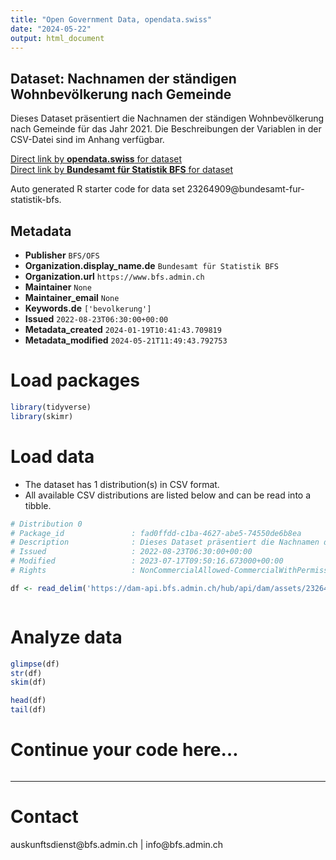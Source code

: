 ```yaml
---
title: "Open Government Data, opendata.swiss"
date: "2024-05-22"
output: html_document
---
```


## Dataset: Nachnamen der ständigen Wohnbevölkerung nach Gemeinde

Dieses Dataset präsentiert die Nachnamen der ständigen Wohnbevölkerung nach Gemeinde für das Jahr 2021. Die Beschreibungen der Variablen in der CSV-Datei sind im Anhang verfügbar.

[Direct link by **opendata.swiss** for dataset](https://opendata.swiss/de/dataset/nachnamen-der-standigen-wohnbevolkerung-nach-gemeinde-1)<br>
[Direct link by **Bundesamt für Statistik BFS** for dataset](https://www.bfs.admin.ch/asset/de/ts-x-01.04.00.15)

Auto generated R starter code for data set 23264909@bundesamt-fur-statistik-bfs.

## Metadata

- **Publisher** `BFS/OFS`
- **Organization.display_name.de** `Bundesamt für Statistik BFS`
- **Organization.url** `https://www.bfs.admin.ch`
- **Maintainer** `None`
- **Maintainer_email** `None`
- **Keywords.de** `['bevolkerung']`
- **Issued** `2022-08-23T06:30:00+00:00`
- **Metadata_created** `2024-01-19T10:41:43.709819`
- **Metadata_modified** `2024-05-21T11:49:43.792753`


# Load packages

```r

library(tidyverse)
library(skimr)

```

# Load data

-   The dataset has 1 distribution(s) in CSV format.
-   All available CSV distributions are listed below and can be read into a tibble.

```r

# Distribution 0
# Package_id               : fad0ffdd-c1ba-4627-abe5-74550de6b8ea
# Description              : Dieses Dataset präsentiert die Nachnamen der ständigen Wohnbevölkerung nach Gemeinde für das Jahr 2021. Die Beschreibungen der Variablen in der CSV-Datei sind im Anhang verfügbar.
# Issued                   : 2022-08-23T06:30:00+00:00
# Modified                 : 2023-07-17T09:50:16.673000+00:00
# Rights                   : NonCommercialAllowed-CommercialWithPermission-ReferenceRequired

df <- read_delim('https://dam-api.bfs.admin.ch/hub/api/dam/assets/23264914/master')



```

# Analyze data

```r

glimpse(df)
str(df)
skim(df)

head(df)
tail(df)

```

# Continue your code here...

```r

```

------------------------------------------------------------------------

# Contact

auskunftsdienst@bfs.admin.ch | info@bfs.admin.ch
